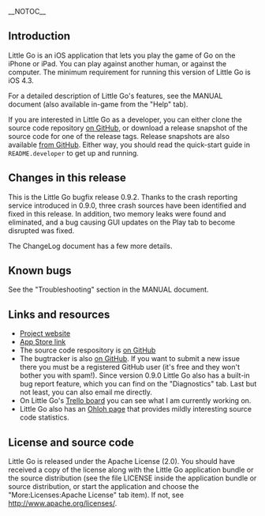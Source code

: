 <!-- Note to editors: This file is formatted in Mediawiki markup. It is parsed
     by GitHub to present the project front page. -->

__NOTOC__

== Introduction ==

Little Go is an iOS application that lets you play the game of Go on the iPhone
or iPad. You can play against another human, or against the computer. The
minimum requirement for running this version of Little Go is iOS 4.3.

For a detailed description of Little Go's features, see the MANUAL document
(also available in-game from the "Help" tab).

If you are interested in Little Go as a developer, you can either clone the
source code repository [https://github.com/herzbube/littlego/ on GitHub], or
download a release snapshot of the source code for one of the release tags. Release
snapshots are also available
[https://github.com/herzbube/littlego/tags from GitHub]. Either way, you should
read the quick-start guide in <code>README.developer</code> to get up and
running.


== Changes in this release ==

This is the Little Go bugfix release 0.9.2. Thanks to the crash reporting
service introduced in 0.9.0, three crash sources have been identified and fixed
in this release. In addition, two memory leaks were found and eliminated, and a
bug causing GUI updates on the Play tab to become disrupted was fixed.

The ChangeLog document has a few more details.


== Known bugs ==

See the "Troubleshooting" section in the MANUAL document.


== Links and resources ==

* [http://www.herzbube.ch/littlego Project website]
* [http://itunes.apple.com/us/app/little-go/id490753989?ls=1&mt=8 App Store link]
* The source code respository is [https://github.com/herzbube/littlego/ on GitHub]
* The bugtracker is also [https://github.com/herzbube/littlego/issues on GitHub]. If you want to submit a new issue there you must be a registered GitHub user (it's free and they won't bother you with spam!). Since version 0.9.0 Little Go also has a built-in bug report feature, which you can find on the "Diagnostics" tab. Last but not least, you can also email me directly.
* On Little Go's [https://trello.com/board/little-go/4fd84c295027333d460dcc32 Trello board] you can see what I am currently working on.
* Little Go also has an [https://www.ohloh.net/p/littlego Ohloh page] that provides mildly interesting source code statistics.


== License and source code ==

Little Go is released under the Apache License (2.0). You should have received a
copy of the license along with the Little Go application bundle or the source
distribution (see the file LICENSE inside the application bundle or source
distribution, or start the application and choose the
"More:Licenses:Apache License" tab item). If not, see
http://www.apache.org/licenses/.

